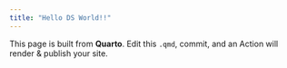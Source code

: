 ```yaml
---
title: "Hello DS World!!"
---
```


This page is built from **Quarto**. Edit this `.qmd`, commit, and an Action will render & publish your site.
